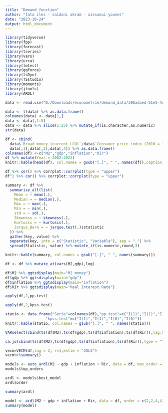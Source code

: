 ---
title: "Demand function"
author: "tata iles - saidani akram - aissaoui younes"
date: "2023-10-24"
output: html_document
---

```{r include=FALSE}
library(tidyverse)
library(fpp)
library(forecast)
library(tseries)
library(vars)
library(urca)
library(lmtest)
library(ggforce)
library(tsDyn)
library(TSstudio)
library(moments)
library(jtools)
library(ARDL)
```

```{r}
data <- read.csv("D:/Downloads/econometrie/demand_data/306adaed-51e5-4cda-8eb3-a46e5ad77352_Data.csv")
```

```{r}
data <- t(data) %>% as.data.frame()
colnames(data) <- data[1,] 
data <- data[,1:5]
data <- data %>% slice(5:25) %>% mutate_if(is.character,as.numeric)
str(data)
```

```{r}
df <- cbind(
  data$`Broad money (current LCU)`/data$`Consumer price index (2010 = 100)`,
  data[,1],data[,2],data[,4]) %>% as.data.frame() 
colnames(df) <-c("M2","gdp","inflation","Rir") 
df %>% mutate(Year = 2002:2022)
knitr::kable(head(df), col.names = gsub("[.]", " ", names(df)),caption = "DATA")
```

```{r}
df %>% cor() %>% corrplot::corrplot(type = "upper")
df^2 %>% cor() %>% corrplot::corrplot(type = "upper")
```

```{r}
summary <- df %>%
  summarise_all(list(
    Mean = ~ mean(.),
    Median = ~ median(.),
    Max = ~ max(.),
    Min = ~ min(.),
    std = ~ sd(.),
    Skewness = ~ skewness(.),
    Kurtosis = ~ kurtosis(.),
    Jarque_Bera = ~ jarque.test(.)$statistic
  )) %>%
  gather(key, value) %>%
  separate(key, into = c("Statistic", "Variable"), sep = "_") %>%
  spread(Statistic, value) %>% mutate_if(is.numeric,round,3)

knitr::kable(summary, col.names = gsub("[.]", " ", names(summary)))
```

```{r}
df <- df %>% mutate_at(vars(M2,gdp),log)
```

```{r}
df$M2 %>% ggtsdisplay(main="M2 money")
df$gdp %>% ggtsdisplay(main="gdp")
df$inflation %>% ggtsdisplay(main="inflation")
df$Rir %>% ggtsdisplay(main="Real Interest Rate")
```

```{r}
apply(df,2,pp.test)
```

```{r warning=FALSE}
apply(df,2,kpss.test)
```

```{r}
statio <- data.frame("Serie"=colnames(df),"pp.test"=c("I(1)","I(1)","I(1)","I(1)"),
                  "kpss.test"=c("I(1)","I(1)","I(0)","I(0)"))
knitr::kable(statio, col.names = gsub("[.]", " ", names(statio)))
```

```{r}
VARselect(cbind(ts(df$M2),ts(df$gdp),ts(df$inflation),ts(df$Rir)),lag.max = 8,type = "const")[["selection"]]
```

```{r}
ca.jo(cbind(ts(df$M2),ts(df$gdp),ts(df$inflation),ts(df$Rir)),type = "trace",ecdet = "const",K=2) %>% summary()
```

```{r}
vecm=VECM(df,lag = 2, r=1,estim = "2OLS")
vecm%>%summary()
```

```{r}
models <- auto_ardl(M2 ~ gdp + inflation + Rir, data = df, max_order = 5)
models$top_orders
```

```{r}
ardl <- models$best_model
ardl$order
```

```{r}
summary(ardl)
```

```{r}
model <- ardl(M2 ~ gdp + inflation + Rir, data = df, order = c(2,2,4,4))
summary(model)
```
